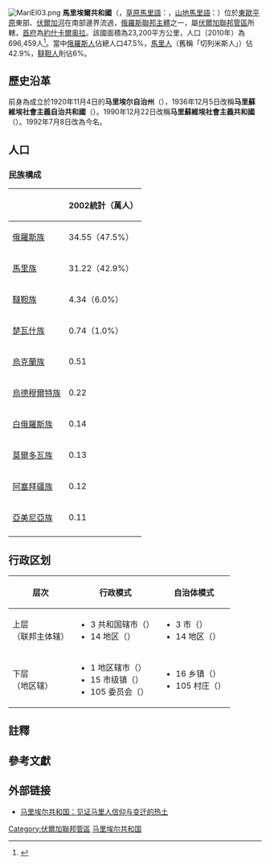 {{Distinguish|馬里|馬利餅}}
{{Infobox Russian federal subject
|name=馬里埃爾共和國
|ru_name={{lang|ru|Респу́блика Мари́й Эл}}
|loc_name1={{lang|mhr|Марий Эл Республика}}
|loc_lang1=草原馬里語
|loc_name2={{lang|mrj|Мары Эл Республик}}
|loc_lang2=山地馬里語
|image_map=Mari El in Russia.svg
|latd=56
|latm=42
|longd=47
|longm=52
|image_coa=Coat of Arms of Mari El.svg
|coa_caption={{link-ru|馬里埃爾共和國國徽|Герб Марий Эл|國徽}}
|image_flag=Flag of Mari El.svg
|flag_caption=[[馬里埃爾共和國國旗|國旗]]
|anthem={{link-en|馬里埃爾共和國國歌|National Anthem of the Mari El Republic}}
|anthem_ref=<ref name="Constitution16">馬里埃爾共和國[[憲章|憲章]]第16條</ref>
|holiday
|holiday_ref
|political_status=共和國
|political_status_link=俄羅斯自治共和國
|federal_district=[[伏爾加聯邦管區|伏爾加聯邦管區]]
|economic_region=[[伏爾加-維亞特卡經濟地區|伏爾加-維亞特卡經濟地區]]
|adm_ctr_type=[[首府|首府]]
|adm_ctr_name=[[約什卡爾奥拉|約什卡爾奥拉]]
|adm_ctr_name_ref=<ref name="Constitution16" />
|official_lang_list=[[馬里語|馬里語]]（[[草原馬里語|草原文]]和[[山地馬里語|山地文]]）
|official_lang_ref=<ref name="Languages">馬里埃爾共和國[[憲章|憲章]]第15條</ref>
|pop_2010census=696459
|pop_2010census_rank=65
|urban_pop_2010census=63.1%
|rural_pop_2010census=36.9%
|pop_2010census_ref=<ref name="2010Census" />
|pop_density
|pop_density_as_of
|pop_density_ref
|pop_latest=690300
|pop_latest_date=2013年1月
|pop_latest_ref=<ref name="2013Est">Mari El Republic Territorial Branch of the [[Russian_Federal_State_Statistics_Service|Federal State Statistics Service]]. [http://maristat.gks.ru/wps/wcm/connect/rosstat_ts/maristat/resources/d6e948804cf7698b8a76da0d9d5f7b1a/%D0%A7%D0%B8%D1%81%D0%BB%D0%B5%D0%BD%D0%BD%D0%BE%D1%81%D1%82%D1%8C+%D0%BD%D0%B0%D1%81%D0%B5%D0%BB%D0%B5%D0%BD%D0%B8%D1%8F.htm Численность населения по Республике Марий Эл] {{ru icon}}</ref>
|area_km2=23200
|area_km2_rank=72
|area_km2_ref
|established_date=1936年12月5日
|established_date_ref=<ref name="Established">馬里埃爾共和國官方網頁：[http://portal.mari.ru/republic/Pages/nation.aspx Ethnic and Historical Reference] {{ru icon}}</ref>
|license_plates=12
|ISO=RU-ME
|gov_as_of=2012年8月
|leader_title=[[馬里埃爾共和國首腦|首腦]]
|leader_title_ref=<ref name="HeadLegis">馬里埃爾共和國[[憲章|憲章]]第6條第2節</ref>
|leader_name={{link-ru|尤里·维克托罗维奇·扎伊采夫|Зайцев, Юрий Викторович|尤里·扎伊采夫}}（代理）
|leader_name_ref= 
|legislature={{link-en|馬里埃爾共和國國會|State Assembly of the Mari El Republic}}
|legislature_ref=<ref name="HeadLegis" />
|website=http://gov.mari.ru
|website_ref
|date=2013年12月
}}
[[File:MariEl03.png|thumb]]
'''馬里埃爾共和國'''（{{lang-rus|Респу́блика Мари́й Эл|Respublika Mari El}}，[[草原馬里語|草原馬里語]]：{{lang|mhr|Марий Эл Республика}}，[[山地馬里語|山地馬里語]]：{{lang|mrj|Мары Эл Республик}}）位於[[東歐平原|東歐平原]]東部、[[伏爾加河|伏爾加河]]在南部邊界流過，[[俄羅斯聯邦主體|俄羅斯聯邦主體]]之一，屬[[伏爾加聯邦管區|伏爾加聯邦管區]]所轄，[[首府|首府]]為[[約什卡爾奥拉|約什卡爾奥拉]]。該國面積為23,200平方公里，人口（2010年）為696,459人<ref name="2010Census">{{ru-pop-ref|2010Census}}</ref>。當中[[俄羅斯人|俄羅斯人]]佔總人口47.5%，[[馬里人|馬里人]]（舊稱「切列米斯人」）佔42.9%，[[韃靼人|韃靼人]]則佔6%。

== 歷史沿革 ==
前身為成立於1920年11月4日的'''马里埃尔自治州'''（{{lang|ru|марийская автономная область}}），1936年12月5日改稱'''马里蘇維埃社會主義自治共和國'''（{{lang|ru|Марийскую АССР}}）。1990年12月22日改稱'''马里蘇維埃社會主義共和國'''（{{lang|ru|Марийскую ССР}}）。1992年7月8日改為今名。

== 人口 ==
=== 民族構成 ===
{| class="wikitable"
|-
!
! 2002統計（萬人）
|-
|[[俄羅斯族|俄羅斯族]]|| 34.55（47.5%）
|-
|[[馬里人|馬里族]]|| 31.22（42.9%）
|-
|[[韃靼族|韃靼族]]|| 4.34（6.0%）
|-
|[[楚瓦什族|楚瓦什族]]|| 0.74（1.0%）
|-
|[[烏克蘭族|烏克蘭族]]|| 0.51
|-
|[[烏德穆爾特人|烏德穆爾特族]]|| 0.22
|-
|[[白俄羅斯族|白俄羅斯族]]|| 0.14
|-
|[[莫尔多瓦人|莫爾多瓦族]]|| 0.13
|-
|[[阿塞拜疆族|阿塞拜疆族]]|| 0.12
|-
|[[亞美尼亞族|亞美尼亞族]]|| 0.11
|-
|}

==行政区划==
{| class="wikitable"
! 层次
! 行政模式
! 自治体模式
|-
! 上层<br>（联邦主体辖）
| 
*3 共和国辖市（{{lang|ru|Город республиканского значения}}）
*14 地区（{{lang|ru|Административный район}}）
|
*3 市（{{lang|ru|Городской округ}}）
*14 地区（{{lang|ru|Муниципа́льный район}}）
|-
! 下层<br>（地区辖）
| 
*1 地区辖市（{{lang|ru|Город районного значения}}）
*15 市级镇（{{lang|ru|Посёлки городского типа}}）
*105 委员会（{{lang|ru|Совет}}）
|
*16 乡镇（{{lang|ru|Городское поселение}}）
*105 村庄（{{lang|ru|Сельское поселение}}）
|}

==註釋==
{{NoteFoot}}

== 參考文獻 ==
{{Reflist|2}}

== 外部链接 ==
{{Commons category|Mari El}}
* [http://tsrus.cn/shiting/gaoqingtupian/2013/11/18/30095.html 马里埃尔共和国：见证马里人信仰与变迁的热土]

{{rossija}}
{{UNPO}}
{{馬里埃爾共和國行政區劃}}
{{authority control}}

{{DEFAULTSORT:Mari El}}
[[Category:伏爾加聯邦管區|Category:伏爾加聯邦管區]]
[[Category:马里埃尔共和国|]]